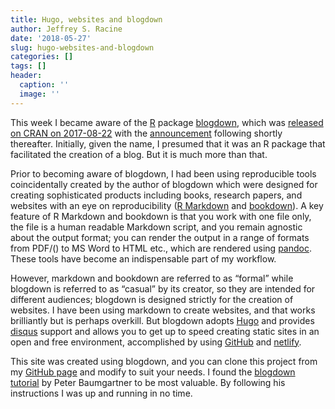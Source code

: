 ```yaml
---
title: Hugo, websites and blogdown
author: Jeffrey S. Racine
date: '2018-05-27'
slug: hugo-websites-and-blogdown
categories: []
tags: []
header:
  caption: ''
  image: ''
---
```


This week I became aware of the [R](https://www.r-project.org) package [blogdown](https://bookdown.org/yihui/blogdown), which was [released on CRAN on 2017-08-22](https://CRAN.R-project.org/package=blogdown) with the [announcement](https://blog.rstudio.com/2017/09/11/announcing-blogdown) following shortly thereafter. Initially, given the name, I presumed that it was an R package that facilitated the creation of a blog. But it is much more than that. 

Prior to becoming aware of blogdown, I had been using reproducible tools coincidentally created by the author of blogdown which were designed for creating sophisticated products including books, research papers, and websites with an eye on reproducibility ([R Markdown](https://rmarkdown.rstudio.com) and [bookdown](https://bookdown.org/yihui/bookdown)). A key feature of R Markdown and bookdown is that you work with one file only, the file is a human readable Markdown script, and you remain agnostic about the output format; you can render the output in a range of formats from PDF/\(\LaTeX\) to MS Word to HTML etc., which are rendered using [pandoc](http://pandoc.org). These tools have become an indispensable part of my workflow.

However, markdown and bookdown are referred to as "formal" while blogdown is referred to as "casual" by its creator, so they are intended for different audiences; blogdown is designed strictly for the creation of websites. I have been using markdown to create websites, and that works brilliantly but is perhaps overkill. But blogdown adopts [Hugo](https://gohugo.io) and provides [disqus](https://disqus.com) support and allows you to get up to speed creating static sites in an open and free environment, accomplished by using [GitHub](https://github.com) and [netlify](https://www.netlify.com).

This site was created using blogdown, and you can clone this project from my [GitHub page](https://github.com/JeffreyRacine/static-hugo-site) and modify to suit your needs. I found the [blogdown tutorial](https://notes.peter-baumgartner.net) by Peter Baumgartner to be most valuable. By following his instructions I was up and running in no time.